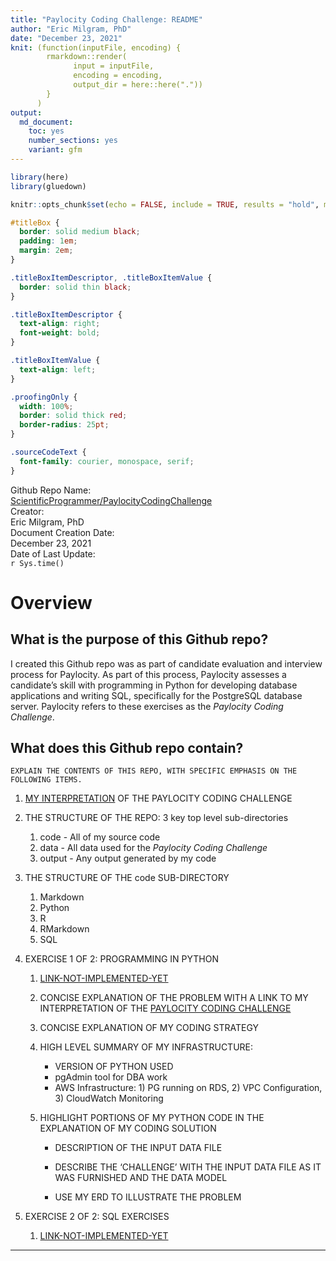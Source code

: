 ```yaml
---
title: "Paylocity Coding Challenge: README"
author: "Eric Milgram, PhD"
date: "December 23, 2021"
knit: (function(inputFile, encoding) {
        rmarkdown::render(
              input = inputFile,
              encoding = encoding,
              output_dir = here::here("."))
        }
      )
output:
  md_document:
    toc: yes
    number_sections: yes
    variant: gfm
---
```


```r
library(here)
library(gluedown)

knitr::opts_chunk$set(echo = FALSE, include = TRUE, results = "hold", message = FALSE)
```

```css

#titleBox {
  border: solid medium black;
  padding: 1em;
  margin: 2em;
}

.titleBoxItemDescriptor, .titleBoxItemValue {
  border: solid thin black;
}

.titleBoxItemDescriptor {
  text-align: right;
  font-weight: bold;
}

.titleBoxItemValue {
  text-align: left;
}

.proofingOnly {
  width: 100%;
  border: solid thick red;
  border-radius: 25pt;
}

.sourceCodeText {
  font-family: courier, monospace, serif;
}

```

<!-- <table> -->
<!--   <tbody> -->
<!--     <tr> -->
<!--       <td> -->
<!--         Github Repo Name: -->
<!--       </td> -->
<!--       <td> -->
<!--          <a href="https://github.com/ScientificProgrammer/PaylocityCodingChallenge">ScientificProgrammer/PaylocityCodingChallenge</a> -->
<!--       </td> -->
<!--     </tr> -->
<!--     <tr> -->
<!--       <td> -->
<!--         Author: -->
<!--       </td> -->
<!--       <td> -->
<!--         Eric Milgram, PhD -->
<!--       </td> -->
<!--     </tr> -->
<!--     <tr> -->
<!--       <td> -->
<!--         Document Creation Date -->
<!--       </td> -->
<!--       <td> -->
<!--         December 23, 2021 -->
<!--       </td> -->
<!--     </tr> -->
<!--     <tr> -->
<!--       <td> -->
<!--         Date of Last Update: -->
<!--       </td> -->
<!--       <td> -->
<!--         ```r Sys.time()``` -->
<!--       </td> -->
<!--     </tr> -->
<!--   </tbody> -->
<!-- </table> -->

<div class="flex-container">
<div id="titleBox">
<div class="titleBoxRow">
<div class="titleBoxItemDescriptor">Github Repo Name:</div>
<div class="titleBoxItemValue">[ScientificProgrammer/PaylocityCodingChallenge]("https://github.com/ScientificProgrammer/PaylocityCodingChallenge")</div>
</div>
<div class="titleBoxRow">
<div class="titleBoxItemDescriptor">Creator:</div>
<div class="titleBoxItemValue">Eric Milgram, PhD</div>
</div>
<div class="titleBoxRow">
<div class="titleBoxItemDescriptor">Document Creation Date:</div>
<div class="titleBoxItemValue">December 23, 2021</div>
</div>
<div class="titleBoxRow">
<div class="titleBoxItemDescriptor">Date of Last Update:</div>
<div class="titleBoxItemValue">```r Sys.time()```</div>
</div>
</div>
</div>

# Overview

## What is the purpose of this Github repo?

I created this Github repo was as part of candidate evaluation and
interview process for Paylocity. As part of this process, Paylocity
assesses a candidate's skill with programming in Python for developing database
applications and writing SQL, specifically for the PostgreSQL database server.
Paylocity refers to these exercises as the *Paylocity Coding Challenge*.

## What does this Github repo contain?
<div class="proofingOnlyContainer">
  <div>
    EXPLAIN THE CONTENTS OF THIS REPO, WITH SPECIFIC EMPHASIS ON THE
    FOLLOWING ITEMS.
  </div>
  <ol>
    <li><a href='```r here::here("./code/Markdown/paylocity_coding_challenge_overview.md")```'>MY INTERPRETATION</a> OF THE PAYLOCITY CODING CHALLENGE</li>
    <li>
      <p>THE STRUCTURE OF THE REPO: 3 key top level sub-directories</p>
    <ol>
      <li><span class='sourceCodeText'>code</span> - All of my source code</li>
      <li><span class='sourceCodeText'>data</span> - All data used for the *Paylocity Coding Challenge*</li>
      <li><span class='sourceCodeText'>output</span> - Any output generated by my code</li>
    </ol>
    </li>
    <li>
       <p>THE STRUCTURE OF THE <span class='sourceCodeText'>code</span> SUB-DIRECTORY</p>
       <ol>
        <li><span class='sourceCodeText'>Markdown</span></li>
        <li><span class='sourceCodeText'>Python</span></li>
        <li><span class='sourceCodeText'>R</span></li>
        <li><span class='sourceCodeText'>RMarkdown</span></li>
        <li><span class='sourceCodeText'>SQL</span></li>
      </ol>
    </li>
    <li>
      <p>EXERCISE 1 OF 2: PROGRAMMING IN PYTHON</p>
      <ol>
        <li><a href='https://example.com'>LINK-NOT-IMPLEMENTED-YET</a></li>
        <li><p>CONCISE EXPLANATION OF THE PROBLEM WITH A LINK TO MY INTERPRETATION OF THE <a href='```r here::here("./code/Markdown/paylocity_coding_challenge_overview.md")```'>PAYLOCITY CODING CHALLENGE</a></p></li>
        <li><p>CONCISE EXPLANATION OF MY CODING STRATEGY</p></li>
        <li>
          <p>HIGH LEVEL SUMMARY OF MY INFRASTRUCTURE:</p>
          <ul>
            <li>VERSION OF PYTHON USED</li>
            <li>pgAdmin tool for DBA work</li>
            <li>AWS Infrastructure: 1) PG running on RDS, 2) VPC Configuration, 3) CloudWatch Monitoring</li>
          </ul
        </li>
        <li>
          <p>HIGHLIGHT PORTIONS OF MY PYTHON CODE IN THE EXPLANATION OF MY CODING SOLUTION</p>
          <ul>
            <li><p>DESCRIPTION OF THE INPUT DATA FILE</p></li>
            <li><p>DESCRIBE THE 'CHALLENGE' WITH THE INPUT DATA FILE AS IT WAS FURNISHED AND THE DATA MODEL</p></li>
            <li><p>USE MY ERD TO ILLUSTRATE THE PROBLEM</p></li>
          <ul>
        </li>
      </ol>
    </li>
    <li>
      <p>EXERCISE 2 OF 2: SQL EXERCISES</p>
      <ol>
        <li><a href='https://example.com'>LINK-NOT-IMPLEMENTED-YET</a></li>
      </ol>
    </li>
  </ol>
</div>

---
